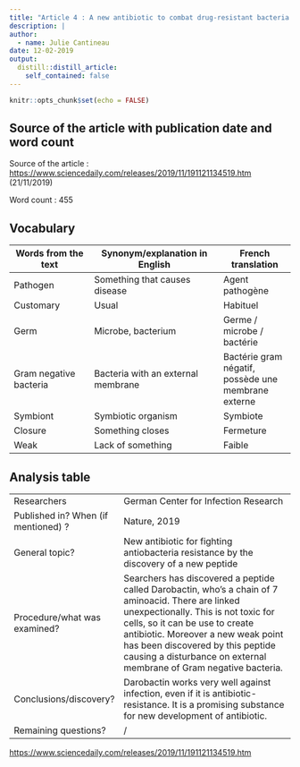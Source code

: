 ```yaml
---
title: "Article 4 : A new antibiotic to combat drug-resistant bacteria is in sight "
description: |
author:
  - name: Julie Cantineau
date: 12-02-2019
output:
  distill::distill_article:
    self_contained: false
---
```


```r
knitr::opts_chunk$set(echo = FALSE)
```

## Source of the article with publication date and word count

Source of the article : <https://www.sciencedaily.com/releases/2019/11/191121134519.htm>
(21/11/2019)

Word count : 455

## Vocabulary 

| Words from the text | Synonym/explanation in English | French translation |
| ------------------- | ------------------------------ | -----------------|
| Pathogen   | Something that causes disease | Agent pathogène |
| Customary   | Usual | Habituel | 
| Germ |  Microbe, bacterium| Germe / microbe / bactérie | 
| Gram negative bacteria | Bacteria with an external membrane |  Bactérie gram négatif, possède une membrane externe | 
| Symbiont | Symbiotic organism | Symbiote | 
| Closure | Something closes | Fermeture | 
| Weak | Lack of something | Faible | 


## Analysis table 

|                              |                                                                     |
| ---------------------------- | ------------------------------------------------------------------- |
| Researchers                  | German Center for Infection Research            |
| Published in? When (if mentioned) ?               | Nature, 2019                                                       |
| General topic?               |  New antibiotic for fighting antiobacteria resistance by the discovery of a new peptide                      |
| Procedure/what was examined? | Searchers has discovered a peptide called Darobactin, who's a chain of 7 aminoacid. There are linked unexpectionally. This is not toxic for cells, so it can be use to create antibiotic. Moreover a new weak point has been discovered by this peptide causing a disturbance on external membrane of Gram negative bacteria. |
| Conclusions/discovery?       | Darobactin works very well against infection, even if it is antibiotic-resistance. It is a promising substance for new development of antibiotic. |
| Remaining questions?         | / |



<https://www.sciencedaily.com/releases/2019/11/191121134519.htm>


